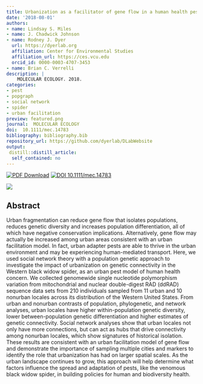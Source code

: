 ```yaml
---
title: Urbanization as a facilitator of gene flow in a human health pest
date: '2018-08-01'
authors:
- name: Lindsay S. Miles
- name: J. Chadwick Johnson
- name: Rodney J. Dyer
  url: https://dyerlab.org
  affiliation: Center for Environmental Studies
  affiliation_url: https://ces.vcu.edu
  orcid_id: 0000-0003-4707-3453
- name: Brian C. Verrelli
description: |
    MOLECULAR ECOLOGY. 2018.  
categories: 
- pest
- popgraph
- social network
- spider
- urban facilitation
preview: featured.png
journal:  MOLECULAR ECOLOGY
doi:  10.1111/mec.14783
bibliography: bibliography.bib
repository_url: https://github.com/dyerlab/DLabWebsite
output:
 distill::distill_article:
  self_contained: no
---
```


 [![PDF Download](https://img.shields.io/badge/PDF-21B02C.svg)](https://drive.google.com/open?id=0B0T81CzLjtfPY3Y4QTRoaUNjMnZaYmJ6Q3lNMlpoRGs2bUpB) [![ DOI 10.1111/mec.14783](http://img.shields.io/badge/DOI-474747.svg)](https://doi.org/10.1111/mec.14783)

![]( featured.png )

## Abstract

Urban fragmentation can reduce gene flow that isolates populations, reduces genetic diversity and increases population differentiation, all of which have negative conservation implications. Alternatively, gene flow may actually be increased among urban areas consistent with an urban facilitation model. In fact, urban adapter pests are able to thrive in the urban environment and may be experiencing human-mediated transport. Here, we used social network theory with a population genetic approach to investigate the impact of urbanization on genetic connectivity in the Western black widow spider, as an urban pest model of human health concern. We collected genomewide single nucleotide polymorphism variation from mitochondrial and nuclear double-digest RAD (ddRAD) sequence data sets from 210 individuals sampled from 11 urban and 10 nonurban locales across its distribution of the Western United States. From urban and nonurban contrasts of population, phylogenetic, and network analyses, urban locales have higher within-population genetic diversity, lower between-population genetic differentiation and higher estimates of genetic connectivity. Social network analyses show that urban locales not only have more connections, but can act as hubs that drive connectivity among nonurban locales, which show signatures of historical isolation. These results are consistent with an urban facilitation model of gene flow and demonstrate the importance of sampling multiple cities and markers to identify the role that urbanization has had on larger spatial scales. As the urban landscape continues to grow, this approach will help determine what factors influence the spread and adaptation of pests, like the venomous black widow spider, in building policies for human and biodiversity health.
